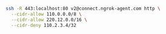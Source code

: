 ```bash
ssh -R 443:localhost:80 v2@connect.ngrok-agent.com http \
  --cidr-allow 110.0.0.0/8 \
  --cidr-allow 220.12.0.0/16 \
  --cidr-deny 110.2.3.4/32
```
